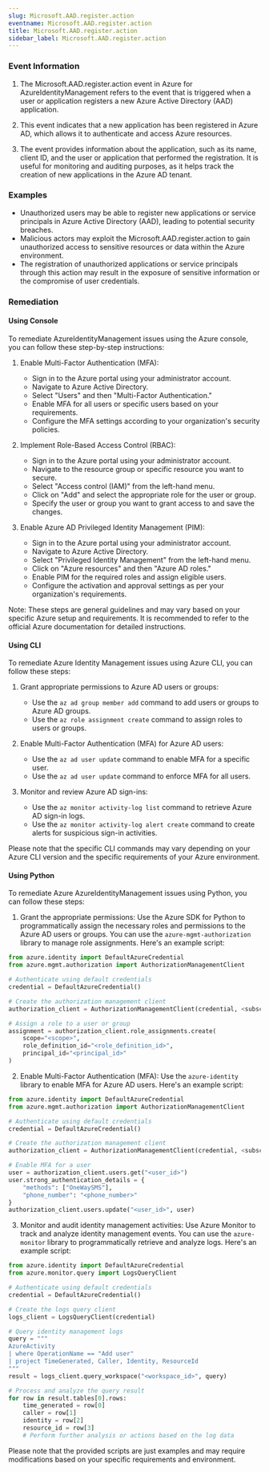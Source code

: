 ```yaml
--- 
slug: Microsoft.AAD.register.action
eventname: Microsoft.AAD.register.action
title: Microsoft.AAD.register.action
sidebar_label: Microsoft.AAD.register.action
---
```

                       
### Event Information

1. The Microsoft.AAD.register.action event in Azure for AzureIdentityManagement refers to the event that is triggered when a user or application registers a new Azure Active Directory (AAD) application.

2. This event indicates that a new application has been registered in Azure AD, which allows it to authenticate and access Azure resources.

3. The event provides information about the application, such as its name, client ID, and the user or application that performed the registration. It is useful for monitoring and auditing purposes, as it helps track the creation of new applications in the Azure AD tenant.


### Examples

- Unauthorized users may be able to register new applications or service principals in Azure Active Directory (AAD), leading to potential security breaches.
- Malicious actors may exploit the Microsoft.AAD.register.action to gain unauthorized access to sensitive resources or data within the Azure environment.
- The registration of unauthorized applications or service principals through this action may result in the exposure of sensitive information or the compromise of user credentials.

### Remediation

#### Using Console

To remediate AzureIdentityManagement issues using the Azure console, you can follow these step-by-step instructions:

1. Enable Multi-Factor Authentication (MFA):
   - Sign in to the Azure portal using your administrator account.
   - Navigate to Azure Active Directory.
   - Select "Users" and then "Multi-Factor Authentication."
   - Enable MFA for all users or specific users based on your requirements.
   - Configure the MFA settings according to your organization's security policies.

2. Implement Role-Based Access Control (RBAC):
   - Sign in to the Azure portal using your administrator account.
   - Navigate to the resource group or specific resource you want to secure.
   - Select "Access control (IAM)" from the left-hand menu.
   - Click on "Add" and select the appropriate role for the user or group.
   - Specify the user or group you want to grant access to and save the changes.

3. Enable Azure AD Privileged Identity Management (PIM):
   - Sign in to the Azure portal using your administrator account.
   - Navigate to Azure Active Directory.
   - Select "Privileged Identity Management" from the left-hand menu.
   - Click on "Azure resources" and then "Azure AD roles."
   - Enable PIM for the required roles and assign eligible users.
   - Configure the activation and approval settings as per your organization's requirements.

Note: These steps are general guidelines and may vary based on your specific Azure setup and requirements. It is recommended to refer to the official Azure documentation for detailed instructions.

#### Using CLI

To remediate Azure Identity Management issues using Azure CLI, you can follow these steps:

1. Grant appropriate permissions to Azure AD users or groups:
   - Use the `az ad group member add` command to add users or groups to Azure AD groups.
   - Use the `az role assignment create` command to assign roles to users or groups.

2. Enable Multi-Factor Authentication (MFA) for Azure AD users:
   - Use the `az ad user update` command to enable MFA for a specific user.
   - Use the `az ad user update` command to enforce MFA for all users.

3. Monitor and review Azure AD sign-ins:
   - Use the `az monitor activity-log list` command to retrieve Azure AD sign-in logs.
   - Use the `az monitor activity-log alert create` command to create alerts for suspicious sign-in activities.

Please note that the specific CLI commands may vary depending on your Azure CLI version and the specific requirements of your Azure environment.

#### Using Python

To remediate Azure AzureIdentityManagement issues using Python, you can follow these steps:

1. Grant the appropriate permissions: Use the Azure SDK for Python to programmatically assign the necessary roles and permissions to the Azure AD users or groups. You can use the `azure-mgmt-authorization` library to manage role assignments. Here's an example script:

```python
from azure.identity import DefaultAzureCredential
from azure.mgmt.authorization import AuthorizationManagementClient

# Authenticate using default credentials
credential = DefaultAzureCredential()

# Create the authorization management client
authorization_client = AuthorizationManagementClient(credential, <subscription_id>)

# Assign a role to a user or group
assignment = authorization_client.role_assignments.create(
    scope="<scope>",
    role_definition_id="<role_definition_id>",
    principal_id="<principal_id>"
)
```

2. Enable Multi-Factor Authentication (MFA): Use the `azure-identity` library to enable MFA for Azure AD users. Here's an example script:

```python
from azure.identity import DefaultAzureCredential
from azure.mgmt.authorization import AuthorizationManagementClient

# Authenticate using default credentials
credential = DefaultAzureCredential()

# Create the authorization management client
authorization_client = AuthorizationManagementClient(credential, <subscription_id>)

# Enable MFA for a user
user = authorization_client.users.get("<user_id>")
user.strong_authentication_details = {
    "methods": ["OneWaySMS"],
    "phone_number": "<phone_number>"
}
authorization_client.users.update("<user_id>", user)
```

3. Monitor and audit identity management activities: Use Azure Monitor to track and analyze identity management events. You can use the `azure-monitor` library to programmatically retrieve and analyze logs. Here's an example script:

```python
from azure.identity import DefaultAzureCredential
from azure.monitor.query import LogsQueryClient

# Authenticate using default credentials
credential = DefaultAzureCredential()

# Create the logs query client
logs_client = LogsQueryClient(credential)

# Query identity management logs
query = """
AzureActivity
| where OperationName == "Add user"
| project TimeGenerated, Caller, Identity, ResourceId
"""
result = logs_client.query_workspace("<workspace_id>", query)

# Process and analyze the query result
for row in result.tables[0].rows:
    time_generated = row[0]
    caller = row[1]
    identity = row[2]
    resource_id = row[3]
    # Perform further analysis or actions based on the log data
```

Please note that the provided scripts are just examples and may require modifications based on your specific requirements and environment.


 